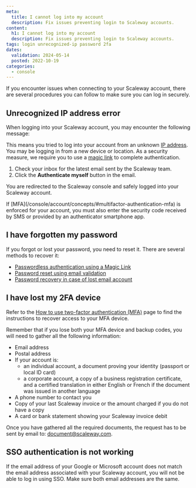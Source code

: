 ```yaml
---
meta:
  title: I cannot log into my account
  description: Fix issues preventing login to Scaleway accounts.
content:
  h1: I cannot log into my account
  description: Fix issues preventing login to Scaleway accounts.
tags: login unrecognized-ip password 2fa
dates:
  validation: 2024-05-14
  posted: 2022-10-19
categories:
  - console
---
```


If you encounter issues when connecting to your Scaleway account, there are several procedures you can follow to make sure you can log in securely.

## Unrecognized IP address error
When logging into your Scaleway account, you may encounter the following message:

<Lightbox src="scaleway-unrecognized-ip.webp" alt="" />

This means you tried to log into your account from an unknown [IP address](/network/public-gateways/concepts/#ip-address). You may be logging in from a new device or location. As a security measure, we require you to use a [magic link](/console/account/concepts/#magic-link) to complete authentication. 

1. Check your inbox for the latest email sent by the Scaleway team.
2. Click the **Authenticate myself** button in the email.

You are redirected to the Scaleway console and safely logged into your Scaleway account.

<Message type="note">
If [MFA](/console/account/concepts/#multifactor-authentication-mfa) is enforced for your account, you must also enter the security code received by SMS or provided by an authenticator smartphone app.
</Message>


## I have forgotten my password

If you forgot or lost your password, you need to reset it. There are several methods to recover it:
  - [Passwordless authentication using a Magic Link](/console/account/how-to/recover-a-lost-password/#passwordless-authentication-using-a-magic-link)
  - [Password reset using email validation](/console/account/how-to/recover-a-lost-password/#password-reset-using-email-validation)
  - [Password recovery in case of lost email account](/console/account/how-to/recover-a-lost-password/#password-recovery-in-case-of-lost-email-account)

## I have lost my 2FA device

Refer to the [How to use two-factor authentication (MFA)](/console/account/how-to/use-2fa/) page to find the instructions to recover access to your MFA device. 

Remember that if you lose both your MFA device and backup codes, you will need to gather all the following information:

* Email address
* Postal address
* If your account is:
  - an individual account, a document proving your identity (passport or local ID card) 
  - a corporate account, a copy of a business registration certificate,
   and a certified translation in either English or French if the document was issued in another language
* A phone number to contact you
* Copy of your last Scaleway invoice or the amount charged if you do not have a copy
* A card or bank statement showing your Scaleway invoice debit

Once you have gathered all the required documents, the request has to be sent by email to: [document@scaleway.com](mailto:document@scaleway.com).

## SSO authentication is not working

If the email address of your Google or Microsoft account does not match the email address associated with your Scaleway account, you will not be able to log in using SSO. Make sure both email addresses are the same.